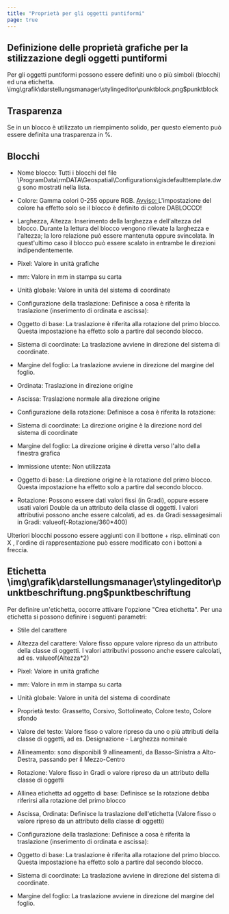 ```yaml
---
title: "Proprietà per gli oggetti puntiformi"
page: true
---
```

## Definizione delle propriet&#224; grafiche per la stilizzazione degli oggetti puntiformi

Per gli oggetti puntiformi possono essere definiti uno o pi&#249; simboli (blocchi) ed una etichetta.<Image>\img\grafik\darstellungsmanager\stylingeditor\punktblock.png$punktblock</Image>

## Trasparenza
Se in un blocco &#232; utilizzato un riempimento solido, per questo elemento pu&#242; essere definita una trasparenza in %.

## Blocchi

- Nome blocco: Tutti i blocchi del file 
\ProgramData\rmDATA\Geospatial\Configurations\gisdefaulttemplate.dwg sono mostrati nella lista. 

- Colore: Gamma colori 0-255 oppure RGB. <U> <Italic> Avviso: </Italic> </U>  L&#39;impostazione del colore ha effetto solo se il blocco &#232; definito di colore DABLOCCO!

- Larghezza, Altezza: Inserimento della larghezza e dell&#39;altezza del blocco. Durante la lettura del blocco vengono rilevate la larghezza e l&#39;altezza; la loro relazione pu&#242; essere mantenuta oppure svincolata. In quest&#39;ultimo caso il blocco pu&#242; essere scalato in entrambe le direzioni indipendentemente.

- Pixel: Valore in unit&#224; grafiche

- mm: Valore in mm in stampa su carta

- Unit&#224; globale: Valore in unit&#224; del sistema di coordinate



- Configurazione della traslazione: Definisce a cosa &#232; riferita la traslazione (inserimento di ordinata e ascissa):

- Oggetto di base: La traslazione &#232; riferita alla rotazione del primo blocco. Questa impostazione ha effetto solo a partire dal secondo blocco.

- Sistema di coordinate: La traslazione avviene in direzione del sistema di coordinate.

- Margine del foglio: La traslazione avviene in direzione del margine del foglio.



- Ordinata: Traslazione in direzione origine

- Ascissa: Traslazione normale alla direzione origine

- Configurazione della rotazione: Definisce a cosa &#232; riferita la rotazione:

- Sistema di coordinate: La direzione origine &#232; la direzione nord del sistema di coordinate

- Margine del foglio: La direzione origine &#232; diretta verso l&#39;alto della finestra grafica

- Immissione utente: Non utilizzata

- Oggetto di base: La direzione origine &#232; la rotazione del primo blocco. Questa impostazione ha effetto solo a partire dal secondo blocco.



- Rotazione: Possono essere dati valori fissi (in Gradi), oppure essere usati valori Double da un attributo della classe di oggetti. I valori attributivi possono anche essere calcolati, ad es. da Gradi sessagesimali in Gradi: <Border>valueof(-Rotazione/360*400)</Border> 


Ulteriori blocchi possono essere aggiunti con il bottone  <Border>+</Border>  risp. eliminati con  <Border>X</Border> , l&#39;ordine di rappresentazione pu&#242; essere modificato con i bottoni a freccia.

## Etichetta<Image>\img\grafik\darstellungsmanager\stylingeditor\punktbeschriftung.png$punktbeschriftung</Image>

Per definire un&#39;etichetta, occorre attivare l&#39;opzione &quot;Crea etichetta&quot;.
Per una etichetta si possono definire i seguenti parametri:

- Stile del carattere

- Altezza del carattere: Valore fisso oppure valore ripreso da un attributo della classe di oggetti. I valori attributivi possono anche essere calcolati, ad es. <Border>valueof(Altezza*2)</Border> 
- Pixel: Valore in unit&#224; grafiche

- mm: Valore in mm in stampa su carta

- Unit&#224; globale: Valore in unit&#224; del sistema di coordinate



- Propriet&#224; testo: Grassetto, Corsivo, Sottolineato, Colore testo, Colore sfondo

- Valore del testo: Valore fisso o valore ripreso da uno o pi&#249; attributi della classe di oggetti, ad es. <Border>Designazione - Larghezza nominale</Border> 
- Allineamento: sono disponibili 9 allineamenti, da Basso-Sinistra a Alto-Destra, passando per il Mezzo-Centro

- Rotazione: Valore fisso in Gradi o valore ripreso da un attributo della classe di oggetti

- Allinea etichetta ad oggetto di base: Definisce se la rotazione debba riferirsi alla rotazione del primo blocco

- Ascissa, Ordinata: Definisce la traslazione dell&#39;etichetta (Valore fisso o valore ripreso da un attributo della classe di oggetti)

- Configurazione della traslazione: Definisce a cosa &#232; riferita la traslazione (inserimento di ordinata e ascissa):

- Oggetto di base: La traslazione &#232; riferita alla rotazione del primo blocco. Questa impostazione ha effetto solo a partire dal secondo blocco.

- Sistema di coordinate: La traslazione avviene in direzione del sistema di coordinate.

- Margine del foglio: La traslazione avviene in direzione del margine del foglio.





